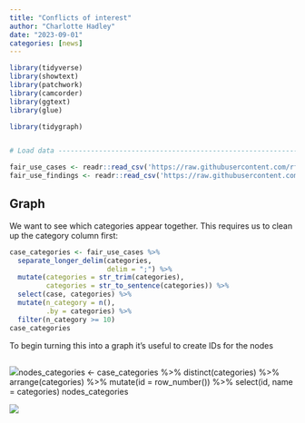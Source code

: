 ```yaml
---
title: "Conflicts of interest"
author: "Charlotte Hadley"
date: "2023-09-01"
categories: [news]
---
```


```r
library(tidyverse)
library(showtext)
library(patchwork)
library(camcorder)
library(ggtext)
library(glue)

library(tidygraph)


# Load data ---------------------------------------------------------------

fair_use_cases <- readr::read_csv('https://raw.githubusercontent.com/rfordatascience/tidytuesday/master/data/2023/2023-08-29/fair_use_cases.csv')
fair_use_findings <- readr::read_csv('https://raw.githubusercontent.com/rfordatascience/tidytuesday/master/data/2023/2023-08-29/fair_use_findings.csv')
```

## Graph

We want to see which categories appear together. This requires us to clean up the category column first:

```r
case_categories <- fair_use_cases %>% 
  separate_longer_delim(categories,
                        delim = ";") %>% 
  mutate(categories = str_trim(categories),
         categories = str_to_sentence(categories)) %>% 
  select(case, categories) %>% 
  mutate(n_category = n(),
         .by = categories) %>% 
  filter(n_category >= 10)
case_categories
```

To begin turning this into a graph it's useful to create IDs for the nodes

```r

```

![](images/colours.jpg)nodes_categories \<- case_categories %\>%
distinct(categories) %\>%
arrange(categories) %\>%
mutate(id = row_number()) %\>%
select(id, name = categories)
nodes_categories

![](images/colours-01.jpg)
